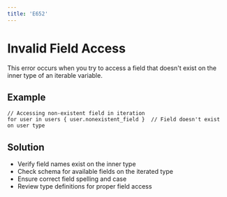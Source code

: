 ```yaml
---
title: 'E652'
---
```


# Invalid Field Access

This error occurs when you try to access a field that doesn't exist on the inner type of an iterable variable.

## Example

```hql
// Accessing non-existent field in iteration
for user in users { user.nonexistent_field }  // Field doesn't exist on user type
```

## Solution

- Verify field names exist on the inner type
- Check schema for available fields on the iterated type
- Ensure correct field spelling and case
- Review type definitions for proper field access 